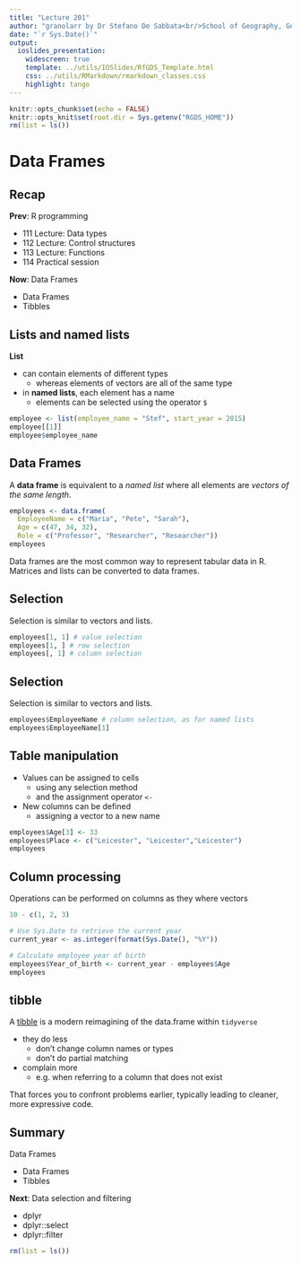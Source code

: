 ```yaml
---
title: "Lecture 201"
author: "granolarr by Dr Stefano De Sabbata<br/>School of Geography, Geology, and the Env.<br/>University of Leicester<br/><a href=\"https://github.com/r-for-geographic-data-science/granolarr\">github.com/sdesabbata/r-for-geographic-data-science</a><br/><a href=\"mailto:s.desabbata@le.ac.uk\">s.desabbata&commat;le.ac.uk</a> &vert; <a href=\"https://twitter.com/maps4thought\">&commat;maps4thought</a><br/>text licensed under <a href=\"https://creativecommons.org/licenses/by-sa/4.0/\">CC BY-SA 4.0</a>, code licensed under <a href=\"https://www.gnu.org/licenses/gpl-3.0.html\">GNU GPL v3.0</a>"
date: "`r Sys.Date()`"
output:
  ioslides_presentation:
    widescreen: true
    template: ../utils/IOSlides/RfGDS_Template.html
    css: ../utils/RMarkdown/rmarkdown_classes.css
    highlight: tango
---
```


```r
knitr::opts_chunk$set(echo = FALSE)
knitr::opts_knit$set(root.dir = Sys.getenv("RGDS_HOME"))
rm(list = ls())
```



# Data Frames



## Recap

**Prev**: R programming

- 111 Lecture: Data types
- 112 Lecture: Control structures
- 113 Lecture: Functions
- 114 Practical session

**Now**: Data Frames

- Data Frames
- Tibbles


## Lists and named lists

**List**

- can contain elements of different types
  - whereas elements of vectors are all of the same type
- in **named lists**, each element has a name
  - elements can be selected using the operator `$`

```r
employee <- list(employee_name = "Stef", start_year = 2015)
employee[[1]]
employee$employee_name
```



## Data Frames

A **data frame** is equivalent to a *named list* where all elements are *vectors of the same length*.

```r
employees <- data.frame(
  EmployeeName = c("Maria", "Pete", "Sarah"),
  Age = c(47, 34, 32),
  Role = c("Professor", "Researcher", "Researcher"))
employees
```

Data frames are the most common way to represent tabular data in R. Matrices and lists can be converted to data frames.

<!--
**Note:** As is common in R, the elements of an eventual too short column are recycled to match column lengths.
-->

## Selection

Selection is similar to vectors and lists.

```r
employees[1, 1] # value selection
employees[1, ] # row selection
employees[, 1] # column selection
```


## Selection

Selection is similar to vectors and lists.

```r
employees$EmployeeName # column selection, as for named lists
employees$EmployeeName[1]
```



## Table manipulation

- Values can be assigned to cells
  - using any selection method 
  - and the assignment operator `<-`
- New columns can be defined 
  - assigning a vector to a new name

```r
employees$Age[3] <- 33 
employees$Place <- c("Leicester", "Leicester","Leicester") 
employees
```



## Column processing

Operations can be performed on columns as they where vectors

```r
10 - c(1, 2, 3)
```

```r
# Use Sys.Date to retrieve the current year
current_year <- as.integer(format(Sys.Date(), "%Y"))

# Calculate employee year of birth
employees$Year_of_birth <- current_year - employees$Age
employees
```



## tibble

A [tibble](https://tibble.tidyverse.org/) is a modern reimagining of the data.frame within `tidyverse`

- they do less 
    - don’t change column names or types
    - don’t do partial matching
- complain more
    - e.g. when referring to a column that does not exist
    
That forces you to confront problems earlier, typically leading to cleaner, more expressive code.



## Summary

Data Frames

- Data Frames
- Tibbles

**Next**: Data selection and filtering

- dplyr
- dplyr::select
- dplyr::filter

```r
rm(list = ls())
```
